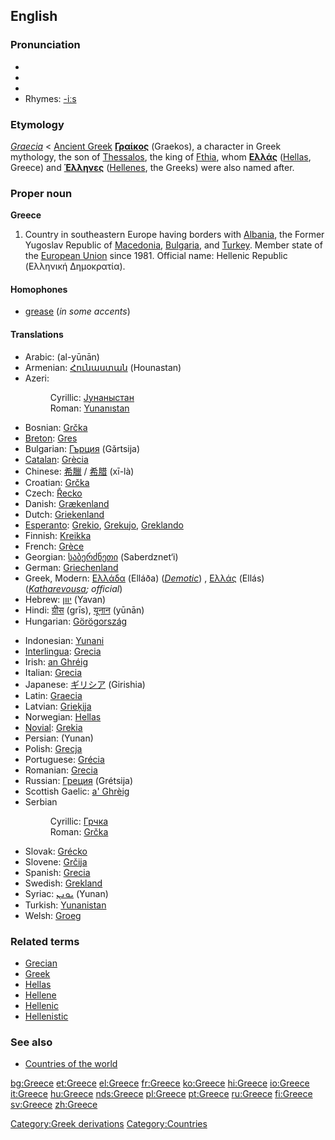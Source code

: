 {{wikipedia}}
==English==

===Pronunciation===
*{{AHD|grēs}}
*{{IPA|/griːs/}}
*{{SAMPA|/gri:s/}}
*Rhymes: [[Rhymes:English:-iːs|-iːs]]

===Etymology===
[[Category:Greek derivations]]
{{L.}} ''[[Graecia]]'' < [[Ancient Greek]] '''[[Γραίκος]]''' (Graekos), a character in Greek mythology, the son of [[w:Thessalos|Thessalos]], the king of [[w:Fthia|Fthia]], whom '''[[Ελλάς]]''' ([[Hellas]], Greece) and '''[[Έλληνες]]''' ([[Hellene]]s, the Greeks) were also named after.

===Proper noun===
'''Greece'''

#Country in southeastern Europe having borders with [[Albania]], the Former Yugoslav Republic of [[Macedonia]], [[Bulgaria]], and [[Turkey]]. Member state of the [[European Union]] since 1981. Official name: Hellenic Republic (Ελληνική Δημοκρατία).

====Homophones====
*[[grease]] (''in some accents'')<!--some accents pronounce this word /gri:z/ for the verb-->

====Translations====
{{top}}
*Arabic: {{ARchar|[[اليونان]]}} (al-yūnān)
*Armenian: [[Հունաստան]] (Hounastan)
*Azeri:
*:Cyrillic: [[Јунаныстан]]
*:Roman: [[Yunanıstan]]
*Bosnian: [[Grčka]] {{f}}
*[[Breton]]: [[Gres]]
*Bulgarian: [[Гърция]] (Gǎrtsija) {{f}}
*[[Catalan]]: [[Grècia]]
*Chinese: [[希臘]] / [[希腊]] (xī-là)
*Croatian: [[Grčka]] {{f}}
*Czech: [[Řecko]]
*Danish: [[Grækenland]]
*Dutch: [[Griekenland]]
*[[Esperanto]]: [[Grekio]], [[Grekujo]], [[Greklando]]
*Finnish: [[Kreikka]]
*French: [[Grèce]] {{f}}
*Georgian: [[საბერძნეთი]] (Saberdznet‘i)
*German: [[Griechenland]] {{n}}
*Greek, Modern: [[Ελλάδα]] (Elláða) {{f}} (''[[Demotic]]'') <!--the pronunciation belongs on the Greek page: [e̞ˈlaða]--> {{f}}, [[Ελλάς]] (Ellás) {{f}} (''[[Katharevousa]]; official'') <!--the pronunciation belongs on the Greek page: [e̞ˈlas] -->
*Hebrew: [[יוון]] (Yavan)
*Hindi: [[ग्रीस]] (grīs), [[यूनान]] (yūnān)
*Hungarian: [[Görögország]]
{{mid}}
*Indonesian: [[Yunani]]
*[[Interlingua]]: [[Grecia]]
*Irish: [[an Ghréig]] {{f}}
*Italian: [[Grecia]] {{f}}
*Japanese: [[ギリシア]] (Girishia)
*Latin: [[Graecia]] {{f}}
*Latvian: [[Grieķija]] {{f}}
*Norwegian: [[Hellas]]
*[[Novial]]: [[Grekia]]
*Persian: {{FAchar|[[یونان]]}} (Yunan)
*Polish: [[Grecja]] {{f}}
*Portuguese: [[Grécia]] {{f}}
*Romanian: [[Grecia]] {{f}}
*Russian: [[Греция]] (Grétsija) {{f}}
*Scottish Gaelic: [[a' Ghrèig]] {{f}}
*Serbian
*:Cyrillic: [[Грчка]] {{f}}
*:Roman: [[Grčka#Serbian|Grčka]] {{f}}
*Slovak: [[Grécko]] {{n}}
*Slovene: [[Grčija]] {{f}}
*Spanish: [[Grecia]] {{f}}
*Swedish: [[Grekland]]
*Syriac: [[ܝܘܢܢ]] (Yunan)
*Turkish: [[Yunanistan]]
*Welsh: [[Groeg]] {{f}}
{{bottom}}

===Related terms===
*[[Grecian]]
*[[Greek]]
*[[Hellas]]
*[[Hellene]]
*[[Hellenic]]
*[[Hellenistic]]

===See also===
*[[Countries of the world]]

[[Category:Countries]]

[[bg:Greece]]
[[et:Greece]]
[[el:Greece]]
[[fr:Greece]]
[[ko:Greece]]
[[hi:Greece]]
[[io:Greece]]
[[it:Greece]]
[[hu:Greece]]
[[nds:Greece]]
[[pl:Greece]]
[[pt:Greece]]
[[ru:Greece]]
[[fi:Greece]]
[[sv:Greece]]
[[zh:Greece]]